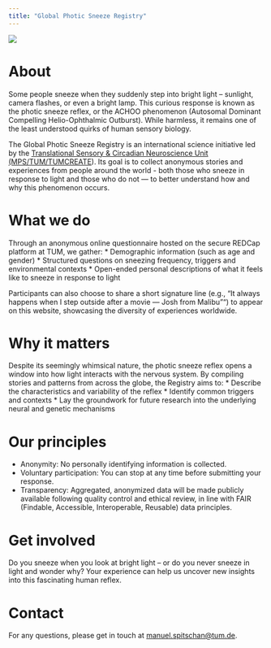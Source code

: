 ```yaml
---
title: "Global Photic Sneeze Registry"
---
```


![](assets/logo-registry.png)

# About

Some people sneeze when they suddenly step into bright light -- sunlight, camera flashes, or even a bright lamp. This curious response is known as the photic sneeze reflex, or the ACHOO phenomenon (Autosomal Dominant Compelling Helio-Ophthalmic Outburst). While harmless, it remains one of the least understood quirks of human sensory biology.

The Global Photic Sneeze Registry is an international science initiative led by the [Translational Sensory & Circadian Neuroscience Unit (MPS/TUM/TUMCREATE](https://tscnlab.org/)). Its goal is to collect anonymous stories and experiences from people around the world - both those who sneeze in response to light and those who do not — to better understand how and why this phenomenon occurs.

# What we do

Through an anonymous online questionnaire hosted on the secure REDCap platform at TUM, we gather:
* Demographic information (such as age and gender)
* Structured questions on sneezing frequency, triggers and environmental contexts
* Open-ended personal descriptions of what it feels like to sneeze in response to light

Participants can also choose to share a short signature line (e.g., "It always happens when I step outside after a movie — Josh from Malibu"") to appear on this website, showcasing the diversity of experiences worldwide.

# Why it matters

Despite its seemingly whimsical nature, the photic sneeze reflex opens a window into how light interacts with the nervous system. By compiling stories and patterns from across the globe, the Registry aims to:
* Describe the characteristics and variability of the reflex
* Identify common triggers and contexts
* Lay the groundwork for future research into the underlying neural and genetic mechanisms

# Our principles
* Anonymity: No personally identifying information is collected.
* Voluntary participation: You can stop at any time before submitting your response.
* Transparency: Aggregated, anonymized data will be made publicly available following quality control and ethical review, in line with FAIR (Findable, Accessible, Interoperable, Reusable) data principles.

# Get involved

Do you sneeze when you look at bright light -- or do you never sneeze in light and wonder why? Your experience can help us uncover new insights into this fascinating human reflex.

# Contact

For any questions, please get in touch at [manuel.spitschan@tum.de](mailto:manuel.spitschan@tum.de). 